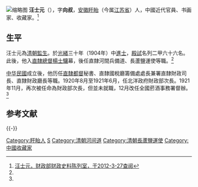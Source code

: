 {{Multiple issues|
{{Update|time=2022-04-02T13:02:34+00:00}}
{{Refimprove|time=2022-04-02T13:02:34+00:00}}

}}
[[File:汪士元.jpg|缩略图]]
'''汪士元'''（{{bd|1877年||1935年以後|catIdx=W}}），字'''向叔'''，[[安徽|安徽]][[盱眙|盱眙]]（今属[[江苏省|江苏省]]）人，中國近代官員、书画家、收藏家。<ref name=czb>[http://www.mof.gov.tw/museum/ct.asp?xItem=3195&ctNode=63&mp=1 汪士元，财政部财政史料陈列室，于2012-3-27查阅]{{Dead link|date=2020年1月 |bot=InternetArchiveBot |fix-attempted=yes }}</ref>

==生平==
汪士元為[[清朝|清朝]][[監生|監生]]。於[[光緒|光緒]]三十年（1904年）中[[進士|進士]]，[[殿試|殿試]]名列二甲六十六名。此後，他入[[直隸總督|直隸總督]][[楊士驤|楊士驤]]幕，後任直隸河間兵備道、長蘆鹽運使等職。<ref name=czb/>

[[中华民國|中华民國]]成立後，他历任[[直隸都督|直隸都督]]秘書、直隸國稅廳籌備處處長兼署直隸財政司長、直隸財政廳長等職。1920年8月至1921年6月，任北洋政府財政部次長。1921年11月，再次被任命為財政部次長，但並未就職，12月改任全國菸酒事務署督辦。<ref name=czb/>

==参考文献==
{{reflist}}

{{-}}
{{清朝人物小作品}}
{{清朝官員小作品}}
{{中國政治人物小作品}}

{{光緒三十年甲辰恩科殿試金榜}}
{{清朝欽命憲政編查館職官}}
{{河北行政长官|北省}}

{{Authority control}}

{{DEFAULTSORT:Wang汪}}
[[Category:盱眙人|Category:盱眙人]]
[[Category:汪姓|S]]
[[Category:清朝河间道|Category:清朝河间道]]
[[Category:清朝長蘆鹽運使|Category:清朝長蘆鹽運使]]
[[Category:中國收藏家|Category:中國收藏家]]
